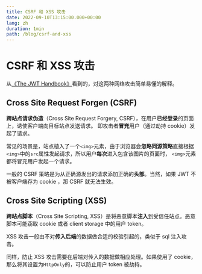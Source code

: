 ```yaml
---
title: CSRF 和 XSS 攻击
date: 2022-09-10T13:15:00.000+00:00
lang: zh
duration: 1min
path: /blog/csrf-and-xss
---
```


# CSRF 和 XSS 攻击

从[《The JWT Handbook》](https://auth0.com/resources/ebooks/jwt-handbook)看到的，对这两种网络攻击简单易懂的解释。

## Cross Site Request Forgen (CSRF)

**跨站点请求伪造**（Cross Site Request Forgery, CSRF），在用户**已经登录**的页面上，诱使客户端向目标站点发送请求。
即攻击者**冒充**用户（通过劫持 cookie）发起了请求。

常见的场景是，站点植入了一个`<img>`元素，由于浏览器会**忽略同源策略**直接根据`<img>`中的`src`属性发起请求，所以用户**每次**进入包含该图片的页面时，
`<img>`元素都将冒充用户发起一个请求。

一般的 CSRF 策略是为从正确源发出的请求添加正确的**头部**。当然，如果 JWT 不被客户端存为 cookie ，那 CSRF 就无法生效。

## Cross Site Scripting (XSS)

**跨站点脚本**（Cross Site Scripting, XSS）是将恶意脚本**注入**到受信任站点。恶意脚本可能窃取 cookie 或者 client storage 中的用户 token。

XSS 攻击一般由不对**传入后端**的数据做合适的校验引起的，类似于 sql 注入攻击。

同样，防止 XSS 攻击需要在后端对传入的数据做相应处理。如果使用了 cookie，那么将其设置为`HttpOnly`的，可以防止用户 token 被劫持。
